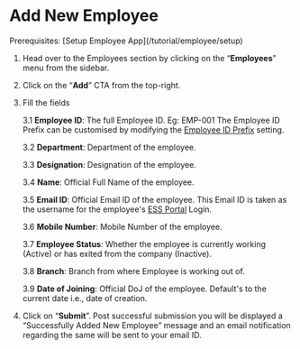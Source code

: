 
# Add New Employee

<Callout type="warning">
    Prerequisites: [Setup Employee App](/tutorial/employee/setup)
</Callout>

1. Head over to the Employees section by clicking on the “**Employees**” menu from the sidebar.

2. Click on the “**Add**” CTA from the top-right.

3. Fill the fields

    3.1 **Employee ID**: The full Employee ID. Eg: EMP-001
    <Callout type="info" emoji="ℹ️">
        The Employee ID Prefix can be customised by modifying the [Employee ID Prefix](/tutorial/employee/settings) setting.
    </Callout>

    3.2 **Department**: Department of the employee.

    3.3 **Designation**: Designation of the employee.

    3.4 **Name**: Official Full Name of the employee.

    3.5 **Email ID**: Official Email ID of the employee.
    <Callout>
        This Email ID is taken as the username for the employee's [ESS Portal](/tutorial/employee/ess) Login.
    </Callout>

    3.6 **Mobile Number**: Mobile Number of the employee.

    3.7 **Employee Status**: Whether the employee is currently working (Active) or has exited from the company (Inactive).

    3.8 **Branch**: Branch from where Employee is working out of. 

    3.9 **Date of Joining**: Official DoJ of the employee. Default's to the current date i.e., date of creation.

4. Click on “**Submit**”. Post successful submission you will be displayed a “Successfully Added New Employee” message 
and an email notification regarding the same will be sent to your email ID.


